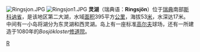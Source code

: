 {{About|瑞典的一个湖泊|中国浙江省临海市的同名湖泊|灵湖 (临海市)}}
{{無來源|time=2022-4-22}}
[[File:Ringsjon.JPG|thumb]]
[[File:Ringsjon1.JPG|thumb]]
'''灵湖'''（瑞典语：'''Ringsjön'''）位于[[瑞典|瑞典]]南部[[斯科讷省|斯科讷省]]，是该地区第二大湖，水域[[面积|面积]]395平方[[公里|公里]]，海拔53[[米_(單位)|米]]，水深达17米。中间有一小岛将湖分为东灵湖和西灵湖。岛上有一座标准[[高尔夫|高尔夫]]球场，还有一所建造于1080年的''Bosjökloster''[[修道院|修道院]]。

{{Sweden-geo-stub}}

[[Category:瑞典湖泊|R]]